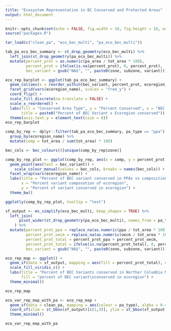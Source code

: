 ```yaml
---
title: "Ecosystem Representation in BC Conserved and Protected Areas"
output: html_document
---
```


```r
knitr::opts_chunk$set(echo = FALSE, fig.width = 10, fig.height = 10, warning = FALSE, message = FALSE)
source("packages.R")
```

```r
tar_load(c("clean_pa", "eco_bec_multi", "pa_eco_bec_multi"))
```

```r
tab_pa_eco_bec_summary <- st_drop_geometry(eco_bec_multi) %>%
  left_join(st_drop_geometry(pa_eco_bec_multi)) %>%
  mutate(percent_prot = as.numeric(pa_area / tot_area * 100),
         percent_prot = ifelse(is.na(percent_prot), 0, percent_prot),
         bec_variant = gsub("NA$", "", paste0(zone, subzone, variant)))
```

```r
eco_rep_barplot <- ggplot(tab_pa_eco_bec_summary) +
  geom_col(aes(x = reorder_within(bec_variant, percent_prot, ecoregion_name, fun = sum), y = percent_prot, fill = pa_type)) +
  facet_grid(vars(ecoregion_name), scales = "free_y") +
  coord_flip() +
  scale_fill_discrete(na.translate = FALSE) +
  scale_x_reordered() +
  labs(fill = "Conserved Area Type", y = "Percent Conserved", x = "BEC Variant",
       title = paste0("Percent of BEC Variant x Ecoregion conserved")) +
  theme(axis.text.y = element_text(size = 8))
eco_rep_barplot
```

```r
comp_by_rep <- dplyr::filter(tab_pa_eco_bec_summary, pa_type == "ppa") %>%
  group_by(ecoregion_name) %>%
  mutate(comp = tot_area / sum(tot_area) * 100)

bec_cols <- bec_colours()[unique(comp_by_rep$zone)]

comp_by_rep_plot <- ggplot(comp_by_rep, aes(x = comp, y = percent_prot, colour = zone)) +
  geom_point(aes(text = bec_variant)) +
    scale_colour_manual(values = bec_cols, breaks = names(bec_cols)) +
  facet_wrap(vars(ecoregion_name)) +
  labs(title = "Percent of BEC variant conserved in PPAs vs composition in Ecoregions",
       x = "Percent variant composotion of ecoregion",
       y = "Percent of variant conserved in ecoregion") +
  theme_bw()

ggplotly(comp_by_rep_plot, tooltip = "text")
```

```r
sf_output <- ms_simplify(eco_bec_multi, keep_shapes = TRUE) %>%
  left_join(
      pivot_wider(st_drop_geometry(pa_eco_bec_multi), names_from = pa_type, values_from = pa_area)
    ) %>%
  mutate(percent_prot_ppa = replace_na(as.numeric(ppa / tot_area * 100), 0),
         percent_prot_oecm = replace_na(as.numeric(oecm / tot_area * 100), 0),
         percent_prot_total = percent_prot_ppa + percent_prot_oecm,
         percent_prot_total = ifelse(is.na(percent_prot_total), 0, percent_prot_total),
         bec_variant = gsub("NA$", "", paste0(zone, subzone, variant)))
```

```r
eco_rep_map <- ggplot() +
  geom_sf(data = sf_output, mapping = aes(fill = percent_prot_total), colour = NA) +
  scale_fill_viridis_c() +
  labs(title = "Percent of BEC Variants conserved in Norther Columbia Mountains and\nThompson Okanagan Plateau ecoregions",
       fill = "percent of BEC variant\nconserved in ecoregion") + 
  theme_minimal()

eco_rep_map
```

```r
eco_var_rep_map_with_pa <- eco_rep_map +
  geom_sf(data = clean_pa, mapping = aes(colour = pa_type), alpha = 0.4, size = 0.5) +
  coord_sf(xlim = st_bbox(sf_output)[c(1,3)], ylim = st_bbox(sf_output)[c(2,4)]) +
  theme_minimal()

eco_var_rep_map_with_pa
```
